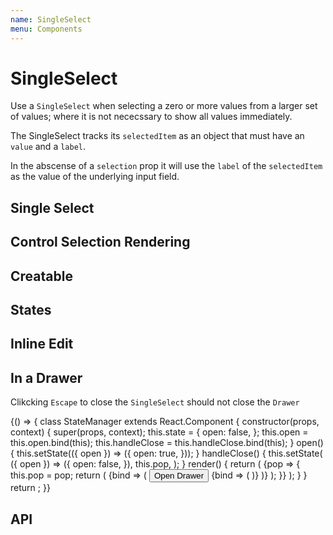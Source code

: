 ```yaml
---
name: SingleSelect
menu: Components
---
```



# SingleSelect

Use a `SingleSelect` when selecting a zero or more values from a larger set of values; where it is not nececssary to show all values immediately.

The SingleSelect tracks its `selectedItem` as an object that must have an `value` and a `label`.

In the abscense of a `selection` prop it will use the `label` of the `selectedItem` as the value of the underlying input field.

## Single Select

<Playground>
  <Basic />
</Playground>

## Control Selection Rendering

<Playground>
  <CustomSelectionRendering />
</Playground>

## Creatable

<Playground>
  <CreateableExample />
</Playground>

## States

<Playground>
  <SpacedGroup direction="vertical">
    <SingleSelect renderOptions={noop} fullWidth hintText="Default" />
    <SingleSelect renderOptions={noop} fullWidth disabled hintText="Disabled" />
    <SingleSelect renderOptions={noop} fullWidth dirty hintText="Dirty" />
    <SingleSelect renderOptions={noop} fullWidth hintText="Focused" />
    <SingleSelect
      renderOptions={noop}
      fullWidth
      error="snikes"
      hintText="Error"
    />
  </SpacedGroup>
</Playground>

## Inline Edit

<Playground>
  <SpacedGroup direction="vertical">
    <SingleSelect
      renderOptions={noop}
      fullWidth
      inlineEdit
      hintText="Default"
    />
    <SingleSelect
      renderOptions={noop}
      fullWidth
      inlineEdit
      disabled
      hintText="Disabled"
    />
    <SingleSelect
      renderOptions={noop}
      fullWidth
      inlineEdit
      dirty
      hintText="Dirty"
    />
    <SingleSelect
      renderOptions={noop}
      fullWidth
      inlineEdit
      error="snikes"
      hintText="Error"
    />
    <SingleSelect
      renderOptions={noop}
      fullWidth
      inlineEdit
      loading
      hintText="Loading"
    />
    <SingleSelect
      renderOptions={noop}
      fullWidth
      inlineEdit
      success
      hintText="Success"
    />
  </SpacedGroup>
</Playground>

## In a Drawer

Clikcking `Escape` to close the `SingleSelect` should not close the `Drawer`

<Playground>
  {() => {
    class StateManager extends React.Component {
      constructor(props, context) {
        super(props, context);
        this.state = {
          open: false,
        };
        this.open = this.open.bind(this);
        this.handleClose = this.handleClose.bind(this);
      }
      open() {
        this.setState(({ open }) => ({
          open: true,
        }));
      }
      handleClose() {
        this.setState(
          ({ open }) => ({
            open: false,
          }),
          this.pop,
        );
      }
      render() {
        return (
          <FocusManager>
            {pop => {
              this.pop = pop;
              return (
                <FocusGroup>
                  {bind => (
                    <Fragment>
                      <Button {...bind} onClick={this.open}>
                        Open Drawer
                      </Button>
                      <Drawer
                        {...this.state}
                        handleClickOutside={this.handleClose}
                        placement="right"
                      >
                        <FocusGroup>
                          {bind => (
                            <SpacedGroup direction="vertical">
                              <Basic {...bind} />
                            </SpacedGroup>
                          )}
                        </FocusGroup>
                      </Drawer>
                    </Fragment>
                  )}
                </FocusGroup>
              );
            }}
          </FocusManager>
        );
      }
    }
    return <StateManager />;
  }}
</Playground>

## API

<PropsTable of={SingleSelect} />
